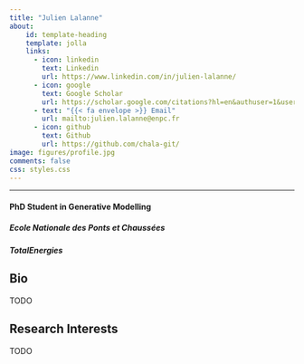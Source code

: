```yaml
---
title: "Julien Lalanne"
about:
    id: template-heading
    template: jolla
    links: 
      - icon: linkedin
        text: Linkedin
        url: https://www.linkedin.com/in/julien-lalanne/
      - icon: google
        text: Google Scholar
        url: https://scholar.google.com/citations?hl=en&authuser=1&user=QRzMl-wAAAAJ
      - text: "{{< fa envelope >}} Email"
        url: mailto:julien.lalanne@enpc.fr
      - icon: github
        text: Github
        url: https://github.com/chala-git/
image: figures/profile.jpg
comments: false
css: styles.css
---
```


:::{#template-heading}

---

#### PhD Student in Generative Modelling{.center}

##### Ecole Nationale des Ponts et Chaussées{.center}

##### TotalEnergies{.center}

:::

## Bio

TODO


## Research Interests

TODO

